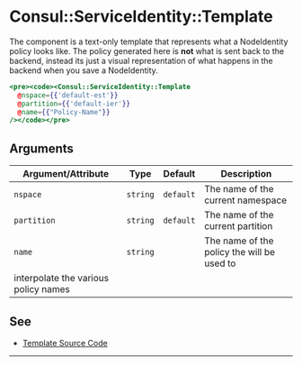 # Consul::ServiceIdentity::Template

The component is a text-only template that represents what a NodeIdentity
policy looks like. The policy generated here is **not** what is sent back to
the backend, instead its just a visual representation of what happens in the
backend when you save a NodeIdentity.

```hbs preview-template
<pre><code><Consul::ServiceIdentity::Template
  @nspace={{'default-est'}}
  @partition={{'default-ier'}}
  @name={{"Policy-Name"}}
/></code></pre>
```

## Arguments

| Argument/Attribute | Type | Default | Description |
| --- | --- | --- | --- |
| `nspace` | `string` | `default` | The name of the current namespace  |
| `partition` | `string` | `default` | The name of the current partition  |
| `name` | `string` |  | The name of the policy the will be used to
interpolate the various policy names  |

## See

- [Template Source Code](./index.hbs)

---
